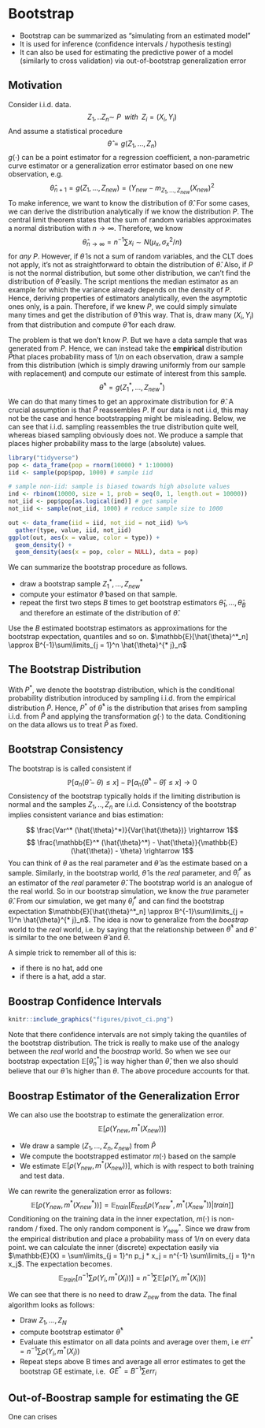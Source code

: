 # Bootstrap

* Bootstrap can be summarized as "simulating from an estimated model"
* It is used for inference (confidence intervals / hypothesis testing)
* It can also be used for estimating the predictive power of a model
  (similarly to cross validation) via out-of-bootstrap generalization error
  
## Motivation
Consider i.i.d. data. 
$$ Z_1, .. Z_n \sim\ P \;\; with \; \;Z_i = (X_i, Y_i)$$ 
And assume a statistical procedure
$$ \hat{\theta} = g(Z_1, ..., Z_n) $$
$g(\cdot)$ can be a point estimator for a regression coefficient, a 
non-parametric curve estimator or a generalization error estimator based on 
one new observation, e.g.
$$ \hat{\theta}_{n+1} = g(Z_1, ..., Z_{new}) = (Y_{new} - m_{Z_1, ..., Z_{new}}(X_{new})^2 $$
To make inference, we want to know the distribution of $\hat{\theta}$. For some
cases, we can derive the distribution analytically if we know the distribution
$P$. The central limit theorem states that the sum of random variables 
approximates a normal distribution with $n \rightarrow \infty$. Therefore, we
know
$$ \hat{\theta}_{n \rightarrow \infty} = n^{-1}\sum x_i \sim N(\mu_x, \sigma_x^2 / n) $$ 
for *any* $P$. However, if $\hat{\theta}$ is not a sum of random variables, 
and the CLT does not apply, it's not as straightforward to obtain the 
distribution of $\hat{\theta}$. Also, if $P$ is not the normal distribution, 
but some other distribution, we can't find the distribution of $\hat{\theta}$
easily. The script mentions the median estimator as an example for which the 
variance already depends on the density of $P$.
Hence, deriving properties of estimators analytically, even the asymptotic 
ones only, is a pain.
Therefore, if we knew $P$, we could simply simulate many times and get the 
distribution of $\hat{\theta}$ this way. That is,
draw many $(X_i, Y_i)$ from that distribution and compute $\hat{\theta}$ for 
each draw. 

The problem is that we don't know $P$. But we have a data sample
that was generated from $P$. Hence, we can instead take the **empirical** 
distribution $\hat{P}$that places probability mass of $1/n$ on each observation, draw a
sample from this distribution (which is simply drawing uniformly from our 
sample with replacement) and compute our estimate of interest from this sample.
$$ \hat{\theta}^{*} = g({Z_1}^{*}, ..., {Z_{new}}^{*})$$
We can do that many times to get an approximate distribution for $\hat{\theta}$.
A crucial assumption is that $\hat{P}$ reassembles $P$. If our data is not 
i.i.d, this may not be the case and hence bootstrapping might be misleading.
Below, we can see that i.i.d. sampling reassembles the true distribution quite 
well, whereas biased sampling obviously does not. We produce a sample that 
places higher probability mass to the large (absolute) values.
```r
library("tidyverse")
pop <- data_frame(pop = rnorm(10000) * 1:10000) 
iid <- sample(pop$pop, 1000) # sample iid

# sample non-iid: sample is biased towards high absolute values
ind <- rbinom(10000, size = 1, prob = seq(0, 1, length.out = 10000)) 
not_iid <- pop$pop[as.logical(ind)] # get sample
not_iid <- sample(not_iid, 1000) # reduce sample size to 1000

out <- data_frame(iid = iid, not_iid = not_iid) %>%
  gather(type, value, iid, not_iid)
ggplot(out, aes(x = value, color = type)) + 
  geom_density() + 
  geom_density(aes(x = pop, color = NULL), data = pop)

```

We can summarize the bootstrap procedure as follows.

* draw a bootstrap sample ${Z_1}^{*}, ..., {Z_{new}}^{*}$
* compute your estimator $\hat{\theta}$ based on that sample.
* repeat the first two steps $B$ times to get bootstrap estimators 
$\hat{\theta}_1, ..., \hat{\theta}_B$ and therefore an estimate of the 
  distribution of $\hat{\theta}$.
  
Use the $B$ estimated bootstrap estimators as approximations for the bootstrap 
expectation, quantiles and so on.
$\mathbb{E}[\hat{\theta}^*_n] \approx B^{-1}\sum\limits_{j = 1}^n \hat{\theta}^{* j}_n$

## The Bootstrap Distribution
With $P^*$, we denote the bootstrap distribution, which is the conditional 
probability distribution introduced by sampling i.i.d. from the 
empirical distribution $\hat{P}$. Hence, $P^*$ of ${\hat{\theta}}^*$ is the 
distribution that arises from sampling i.i.d. from $\hat{P}$ and applying the 
transformation $g(\cdot)$ to the data. 
Conditioning on the data allows us to treat $\hat{P}$ as fixed. 


## Bootstrap Consistency
The bootstrap is is called consistent if 
$$ \mathbb{P}[a_n(\hat{\theta} - \theta) \leq x ] - \mathbb{P}[a_n(\hat{\theta}^* - \hat{\theta}) \leq x ] \rightarrow 0$$
Consistency of the bootstrap typically holds if the limiting distribution is
normal and the samples $Z_1, .., Z_n$ are i.i.d. Consistency of the bootstrap
implies consistent variance and bias estimation:

$$ \frac{Var^* (\hat{\theta}^*)}{Var(\hat{\theta})} \rightarrow 1$$
$$ \frac{\mathbb{E}^* (\hat{\theta}^*) - \hat{\theta}}{\mathbb{E}(\hat{\theta}) - \theta} \rightarrow 1$$
You can think of $\theta$ as the real parameter and $\hat{\theta}$ as the estimate
based on a sample. Similarly, in the bootstrap world, $\hat{\theta}$ is the *real*
parameter, and $\hat{\theta}^*_i$ as an estimator of the *real* parameter 
$\hat{\theta}$. The bootstrap world is an analogue of the real world. 
So in our  bootstrap simulation, we know the *true* parameter 
$\hat{\theta}$. From our simulation, we get many $\hat{\theta}^*_i$ and can 
find the bootstrap expectation
$\mathbb{E}[\hat{\theta}^*_n] \approx B^{-1}\sum\limits_{j = 1}^n \hat{\theta}^{* j}_n$.
The idea is now to generalize from the *boostrap* world to the *real* world, i.e.
by saying that the relationship between $\hat{\theta}^*$ and $\hat{\theta}$ is
similar to the one between $\hat{\theta}$ and $\theta$.

A simple trick to remember all of this is:

 * if there is no hat, add one
 * if there is a hat, add a star.
 
## Boostrap Confidence Intervals
```r
knitr::include_graphics("figures/pivot_ci.png")
```

Note that there confidence intervals are not simply taking the quantiles of
the bootstrap distribution. The trick is really to make use of the analogy 
between the *real* world and the *boostrap* world. So when we see our bootstrap
expectation $\mathbb{E}[\hat{\theta}^*_n]$ is way higher than $\hat{\theta}$, 
then we also should believe that our $\hat{\theta}$ is higher than $\theta$. 
The above procedure accounts for that.

## Boostrap Estimator of the Generalization Error

We can also use the bootstrap to estimate the generalization error. 
$$ \mathbb{E}[\rho(Y_{new}, m^*(X_{new}))] $$

* We draw a sample $(Z_1, ..., Z_n, Z_{new})$ from $\hat{P}$
* We compute the bootstrapped estimator $m(\cdot)$ based on the sample
* We estimate $\mathbb{E}[\rho(Y_{new}, m^*(X_{new}))]$, which is with respect 
  to both training and test data.

We can rewrite the generalization error as follows:
$$ \mathbb{E}[\rho(Y_{new}, m^*({X_{new}}^*))] = \mathbb{E}_{train}[E_{test}[\rho({Y_{new}}^*, m^*({X_{new}}^*))| train]]$$
Conditioning on the training data in the inner expectation, $m(\cdot)$ is 
non-random / fixed. The only random component is ${Y_{new}}^*$. Since we draw 
from the empirical distribution and place a probability mass of $1/n$ on every
data point. we can calculate the inner (discrete) expectation easily via 
$\mathbb{E}(X) = \sum\limits_{j = 1}^n p_j * x_j = n^{-1} \sum\limits_{j = 1}^n x_j$.
The expectation becomes. 
$$ \mathbb{E}_{train}[n^{-1}\sum\rho(Y_{i}, m^*(X_{i}))] =  n^{-1}\sum\mathbb{E}[\rho(Y_{i}, m^*(X_{i}))]$$

We can see that there is no need to draw $Z_{new}$ from the data. The final
algorithm looks as follows:

* Draw $Z_1, ..., Z_{N}$
* compute bootstrap estimator $\hat{\theta}^*$
* Evaluate this estimator on all data points and average over them, i.e 
  $err^* = n^{-1} \sum \rho(Y_i, m^*(X_i))$
* Repeat steps above B times and average all error estimates to get the
  bootstrap GE estimate, i.e. 
  $GE^* = B^{-1} \sum err_i$


## Out-of-Boostrap sample for estimating the GE
One can crises 
